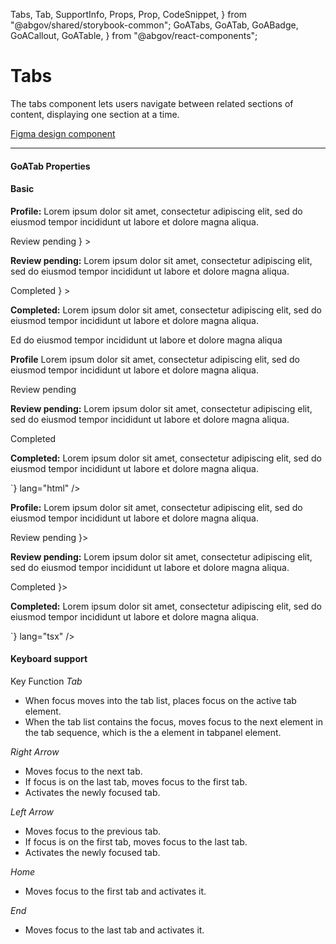 
  Tabs,
  Tab,
  SupportInfo,
  Props,
  Prop,
  CodeSnippet,
} from "@abgov/shared/storybook-common";
  GoATabs,
  GoATab,
  GoABadge,
  GoACallout,
  GoATable,
} from "@abgov/react-components";

<Meta title="Components/Tabs" />

# Tabs

<GoACallout>
  The tabs component lets users navigate between related sections of content,
  displaying one section at a time.
</GoACallout>

[Figma design component](https://www.figma.com/file/AEVq6WLepJsh4NtDK52B2t/Component---Tabs?type=design&node-id=1654-115716)

---

#### GoATab Properties

<Props showTabs={true}>
  <Prop
    name="heading"
    type="slot"
    defaultValue=""
    description="Add components to the tab heading such as badges"
  />
  <Prop
    name="open"
    type="boolean"
    defaultValue="false"
    description="Sets the state of the tab open or closed"
  />
</Props>

#### Basic

<Story name="Basic">
  <GoATabs>
    <GoATab open heading="Profile">
      <p>
        <b>Profile:</b> Lorem ipsum dolor sit amet, consectetur adipiscing elit,
        sed do eiusmod tempor incididunt ut labore et dolore magna aliqua.
      </p>
    </GoATab>
    <GoATab
      heading={
        <>
          Review pending <GoABadge type="important" content="2" />
        </>
      }
    >
      <p>
        <b>Review pending:</b> Lorem ipsum dolor sit amet, consectetur
        adipiscing elit, sed do eiusmod tempor incididunt ut labore et dolore
        magna aliqua.
      </p>
    </GoATab>
    <GoATab
      heading={
        <>
          Completed <GoABadge type="midtone" content="1" />
        </>
      }
    >
      <p>
        <b>Completed:</b> Lorem ipsum dolor sit amet, consectetur adipiscing
        elit, sed do eiusmod tempor incididunt ut labore et dolore magna aliqua.
      </p>
      <p>Ed do eiusmod tempor incididunt ut labore et dolore magna aliqua</p>
    </GoATab>
  </GoATabs>
</Story>

<Tabs>
  <Tab label="Angular">
    <CodeSnippet
      code={`
        <goa-tabs>
          <goa-tab open="true" heading="Profile">
             <p>
               <b>Profile</b> Lorem ipsum dolor sit amet, consectetur adipiscing elit, sed do eiusmod tempor incididunt ut
      labore et dolore magna aliqua.
             </p>
          </goa-tab>
          <goa-tab>
             <div slot="heading">
                Review pending <goa-badge type="important" content="2"></goa-badge>
             </div>
              <p>
                <b>Review pending:</b> Lorem ipsum dolor sit amet, consectetur adipiscing elit,
                sed do eiusmod tempor incididunt ut labore et dolore magna aliqua.
              </p>
          </goa-tab>
          <goa-tab>
            <div slot="heading">
               Completed
               <goa-badge type="midtone" content="1"></goa-badge>
            </div>
            <p>
             <b>Completed:</b> Lorem ipsum dolor sit amet, consectetur adipiscing elit, sed do eiusmod tempor incididunt ut
        labore et dolore magna aliqua.</p>
          </goa-tab>
        </goa-tabs>
      `}
      lang="html"
    />
  </Tab>
  <Tab label="React">
    <CodeSnippet
      code={`
        <GoATabs>
            <GoATab open heading="Profile">
                <p>
                    <b>Profile:</b> Lorem ipsum dolor sit amet, consectetur adipiscing elit, sed do eiusmod tempor incididunt ut
            labore et dolore magna aliqua.
                </p>
            </GoATab>
            <GoATab heading={<>Review pending <GoABadge type="important" content="1"/></>}>
                <p>
                    <b>Review pending:</b> Lorem ipsum dolor sit amet, consectetur adipiscing elit,
                        sed do eiusmod tempor incididunt ut labore et dolore magna aliqua.
                </p>
            </GoATab>
            <GoATab heading={<>Completed <GoABadge type="midtone" content="1"/></>}>
                <p>
                    <b>Completed:</b> Lorem ipsum dolor sit amet, consectetur adipiscing elit, sed do eiusmod tempor incididunt ut
            labore et dolore magna aliqua.
                </p>
            </GoATab>
        </GoATabs>`}
      lang="tsx"
    />
  </Tab>
</Tabs>

#### Keyboard support

<GoATable variant="relaxed">
  <thead>
    <tr>
      <th>Key</th>
      <th>Function</th>
    </tr>
  </thead>
  <tbody>
    <tr>
      <td>
        <i>Tab</i>
      </td>
      <td>
        <ul>
          <li>
            When focus moves into the tab list, places focus on the active tab
            element.
          </li>
          <li>
            When the tab list contains the focus, moves focus to the next
            element in the tab sequence, which is the a element in tabpanel
            element.
          </li>
        </ul>
      </td>
    </tr>
    <tr>
      <td>
        <i>Right Arrow</i>
      </td>
      <td>
        <ul>
          <li>Moves focus to the next tab.</li>
          <li>If focus is on the last tab, moves focus to the first tab.</li>
          <li>Activates the newly focused tab.</li>
        </ul>
      </td>
    </tr>
    <tr>
      <td>
        <i>Left Arrow</i>
      </td>
      <td>
        <ul>
          <li>Moves focus to the previous tab.</li>
          <li>If focus is on the first tab, moves focus to the last tab.</li>
          <li>Activates the newly focused tab.</li>
        </ul>
      </td>
    </tr>
    <tr>
      <td>
        <i>Home</i>
      </td>
      <td>
        <ul>
          <li>Moves focus to the first tab and activates it.</li>
        </ul>
      </td>
    </tr>
    <tr>
      <td>
        <i>End</i>
      </td>
      <td>
        <ul>
          <li>Moves focus to the last tab and activates it.</li>
        </ul>
      </td>
    </tr>
  </tbody>
</GoATable>

<SupportInfo />

